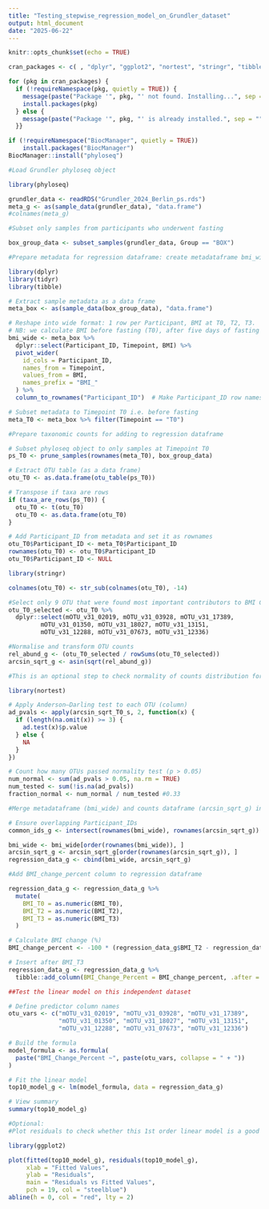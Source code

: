 ---
title: "Testing_stepwise_regression_model_on_Grundler_dataset"
output: html_document
date: "2025-06-22"
---

```{r setup, include=FALSE}
knitr::opts_chunk$set(echo = TRUE)
```


```{r}
cran_packages <- c( , "dplyr", "ggplot2", "nortest", "stringr", "tibble", "tidyr", "vegan")

for (pkg in cran_packages) {
  if (!requireNamespace(pkg, quietly = TRUE)) {
    message(paste("Package '", pkg, "' not found. Installing...", sep = ""))
    install.packages(pkg)
  } else {
    message(paste("Package '", pkg, "' is already installed.", sep = ""))
  }}

if (!requireNamespace("BiocManager", quietly = TRUE))
    install.packages("BiocManager")
BiocManager::install("phyloseq")
```


```{r}
#Load Grundler phyloseq object

library(phyloseq)

grundler_data <- readRDS("Grundler_2024_Berlin_ps.rds")
meta_g <- as(sample_data(grundler_data), "data.frame")
#colnames(meta_g)
```

```{r}
#Subset only samples from participants who underwent fasting 

box_group_data <- subset_samples(grundler_data, Group == "BOX")
```

```{r}
#Prepare metadata for regression dataframe: create metadataframe bmi_wide

library(dplyr)
library(tidyr)
library(tibble)

# Extract sample metadata as a data frame
meta_box <- as(sample_data(box_group_data), "data.frame")

# Reshape into wide format: 1 row per Participant, BMI at T0, T2, T3.
# NB: we calculate BMI before fasting (T0), after five days of fasting and four days of food #reintroduction (T2) and at the follow-up time point (T3) 1 month after the intervention. T3 data is not #used in subsequent analysis. Clinical metadata for day 6 (T1) - immediately after fasting - was not #available in phyloseq object.
bmi_wide <- meta_box %>%
  dplyr::select(Participant_ID, Timepoint, BMI) %>%
  pivot_wider(
    id_cols = Participant_ID,
    names_from = Timepoint,
    values_from = BMI,
    names_prefix = "BMI_"
  ) %>%
  column_to_rownames("Participant_ID")  # Make Participant_ID row names

# Subset metadata to Timepoint T0 i.e. before fasting
meta_T0 <- meta_box %>% filter(Timepoint == "T0")
```

```{r}
#Prepare taxonomic counts for adding to regression dataframe

# Subset phyloseq object to only samples at Timepoint T0
ps_T0 <- prune_samples(rownames(meta_T0), box_group_data)

# Extract OTU table (as a data frame)
otu_T0 <- as.data.frame(otu_table(ps_T0))

# Transpose if taxa are rows
if (taxa_are_rows(ps_T0)) {
  otu_T0 <- t(otu_T0)
  otu_T0 <- as.data.frame(otu_T0)
}

# Add Participant_ID from metadata and set it as rownames
otu_T0$Participant_ID <- meta_T0$Participant_ID
rownames(otu_T0) <- otu_T0$Participant_ID
otu_T0$Participant_ID <- NULL

library(stringr)

colnames(otu_T0) <- str_sub(colnames(otu_T0), -14)

#Select only 9 OTU that were found most important contributors to BMI Change Percent by stepwise #regression performed on Ducarmon data
otu_T0_selected <- otu_T0 %>%
  dplyr::select(mOTU_v31_02019, mOTU_v31_03928, mOTU_v31_17389,
         mOTU_v31_01350, mOTU_v31_18027, mOTU_v31_13151,
         mOTU_v31_12288, mOTU_v31_07673, mOTU_v31_12336)

#Normalise and transform OTU counts
rel_abund_g <- (otu_T0_selected / rowSums(otu_T0_selected))
arcsin_sqrt_g <- asin(sqrt(rel_abund_g))

```

```{r}
#This is an optional step to check normality of counts distribution for each OTU

library(nortest)

# Apply Anderson–Darling test to each OTU (column)
ad_pvals <- apply(arcsin_sqrt_T0_s, 2, function(x) {
  if (length(na.omit(x)) >= 3) {
    ad.test(x)$p.value
  } else {
    NA
  }
})

# Count how many OTUs passed normality test (p > 0.05)
num_normal <- sum(ad_pvals > 0.05, na.rm = TRUE)
num_tested <- sum(!is.na(ad_pvals))
fraction_normal <- num_normal / num_tested #0.33
```

```{r}
#Merge metadataframe (bmi_wide) and counts dataframe (arcsin_sqrt_g) into regression_data_g dataframe

# Ensure overlapping Participant_IDs
common_ids_g <- intersect(rownames(bmi_wide), rownames(arcsin_sqrt_g)) #this is just a check step, optional

bmi_wide <- bmi_wide[order(rownames(bmi_wide)), ]
arcsin_sqrt_g <- arcsin_sqrt_g[order(rownames(arcsin_sqrt_g)), ]
regression_data_g <- cbind(bmi_wide, arcsin_sqrt_g)
```

```{r}
#Add BMI_change_percent column to regression dataframe

regression_data_g <- regression_data_g %>%
  mutate(
    BMI_T0 = as.numeric(BMI_T0),
    BMI_T2 = as.numeric(BMI_T2),
    BMI_T3 = as.numeric(BMI_T3)
  )

# Calculate BMI change (%)
BMI_change_percent <- -100 * (regression_data_g$BMI_T2 - regression_data_g$BMI_T0) / regression_data_g$BMI_T0

# Insert after BMI_T3
regression_data_g <- regression_data_g %>%
  tibble::add_column(BMI_Change_Percent = BMI_change_percent, .after = "BMI_T3")
```

```{r}
##Test the linear model on this independent dataset

# Define predictor column names
otu_vars <- c("mOTU_v31_02019", "mOTU_v31_03928", "mOTU_v31_17389",
              "mOTU_v31_01350", "mOTU_v31_18027", "mOTU_v31_13151",
              "mOTU_v31_12288", "mOTU_v31_07673", "mOTU_v31_12336")

# Build the formula
model_formula <- as.formula(
  paste("BMI_Change_Percent ~", paste(otu_vars, collapse = " + "))
)

# Fit the linear model
top10_model_g <- lm(model_formula, data = regression_data_g)

# View summary
summary(top10_model_g)
```

```{r}
#Optional:
#Plot residuals to check whether this 1st order linear model is a good fit

library(ggplot2)

plot(fitted(top10_model_g), residuals(top10_model_g),
     xlab = "Fitted Values",
     ylab = "Residuals",
     main = "Residuals vs Fitted Values",
     pch = 19, col = "steelblue")
abline(h = 0, col = "red", lty = 2)


```

